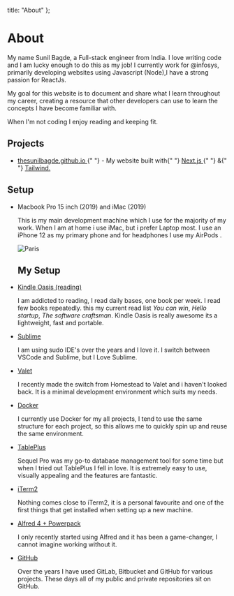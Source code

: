 
  title: "About"
};

# About

My name Sunil Bagde, a Full-stack engineer from India. I love writing code and I am lucky enough to do this as my job! I currently work for <a target="_blank" rel="noopener noreferrer" className="font-bold underline text-blue-400 hover:text-blue-500">@infosys</a>,
primarily developing websites using Javascript (Node),I have a strong passion for ReactJs.

My goal for this website is to document and share what I learn throughout my career, creating a resource that other developers can use to learn the
concepts I have become familiar with.

When I'm not coding I enjoy reading and keeping fit.

## Projects

- <p>
    <a
      href="https://github.com/thesunilbagde/thesunilbagde.github.io"
      className="font-bold underline text-blue-400 hover:text-blue-500"
    >
      thesunilbagde.github.io
    </a>{" "}
    - My website built with{" "}
    <a
      href="https://nextjs.org/"
      target="_blank"
      rel="noopener noreferrer"
      className="font-bold underline text-blue-400 hover:text-blue-500"
    >
      Next.js
    </a>{" "}
    &{" "}
    <a
      href="https://tailwindcss.com/"
      target="_blank"
      rel="noopener noreferrer"
      className="font-bold underline text-blue-400 hover:text-blue-500"
    >
      Tailwind.
    </a>
  
  </p>

## Setup

<ul className="list-none mt-4 pl-4">
  <li>
    <p className="leading-normal underline">
      <a className="font-bold underline text-blue-400 hover:text-blue500">
        Macbook Pro 15 inch (2019) and iMac (2019)
      </a>
    </p>
    <p className="leading-normal">
      This is my main development machine which I use for the majority of my
      work. When I am at home i use iMac, but i prefer Laptop most.
      I use an iPhone 12 as my primary phone and for headphones I use my AirPods .
    </p>
    <div className=" card ">
      <img src="/img/my-set-up-min.jpg" alt="Paris" />
      <div className="con-text">
        <h2>My Setup</h2>
      </div>
    </div>

  </li>

  <li>
    <p className="leading-normal">
      <a
        className="font-bold underline text-blue-400 hover:text-blue500"
        href="https://www.amazon.in/gp/product/B06XDBNSCP"
      >
        Kindle Oasis (reading)
      </a>
    </p>
    <p className="leading-normal">
      I am addicted to reading, I read daily bases, one book per week. I read few books repeatedly. 
      this my current read list <em>You can win</em>, <em>Hello startup</em>,  <em>The software craftsman</em>.
      Kindle Oasis is really awesome its a lightweight, fast and portable. 
    </p>
  </li>
  <li>
    <p className="leading-normal">
      <a
        className="font-bold underline text-blue-400 hover:text-blue500"
        href="https://www.sublimetext.com/"
      >
        Sublime
      </a>
    </p>
    <p className="leading-normal">
      I am using sudo IDE's over the years and I love it. I switch between VSCode and Sublime, but I Love Sublime.   
    </p>
  </li>

  <li>
    <p className="leading-normal">
      <a
        className="font-bold underline text-blue-400 hover:text-blue-500"
        href="https://laravel.com/docs/6.x/valet"
      >
        Valet
      </a>
    </p>
    <p className="leading-normal">
      I recently made the switch from Homestead to Valet and i haven&apos;t looked
      back. It is a minimal development environment which suits my needs.
    </p>
  </li>
  <li> 
    <p className="leading-normal">
      <a
        className="font-bold underline text-blue-400 hover:text-blue-500"
        href="https://www.docker.com/"
      >
        Docker
      </a>
    </p>
    <p className="leading-normal">
      I currently use Docker for my all projects, I tend to use the same
      structure for each project, so this allows me to quickly spin up and reuse
      the same environment.
    </p>
  </li>
  <li>
    <p className="leading-normal">
      <a
        className="font-bold underline text-blue-400 hover:text-blue-500"
        href="https://tableplus.com/"
      >
        TablePlus
      </a>
    </p>
    <p className="leading-normal">
      Sequel Pro was my go-to database management tool for some time but when I
      tried out TablePlus I fell in love. It is extremely easy to use, visually
      appealing and the features are fantastic.
    </p>
  </li>
  <li>
    <p className="leading-normal">
      <a
        className="font-bold underline text-blue-400 hover:text-blue-500"
        href="https://iterm2.com/"
      >
        iTerm2
      </a>
    </p>
    <p className="leading-normal">
      Nothing comes close to iTerm2, it is a personal favourite and one of the
      first things that get installed when setting up a new machine.
    </p>
  </li>
  <li>
    <p className="leading-normal">
      <a
        className="font-bold underline text-blue-400 hover:text-blue-500"
        href="https://www.alfredapp.com/"
      >
        Alfred 4 + Powerpack
      </a>
    </p>
    <p className="leading-normal">
      I only recently started using Alfred and it has been a game-changer, I
      cannot imagine working without it.
    </p>
  </li>
  <li>
    <p className="leading-normal">
      <a
        className="font-bold underline text-blue-400 hover:text-blue-500"
        href="https://github.com/"
      >
        GitHub
      </a>
    </p>
    <p className="leading-normal">
      Over the years I have used GitLab, Bitbucket and GitHub for various
      projects. These days all of my public and private repositories sit on
      GitHub.
    </p>
  </li>
</ul>
